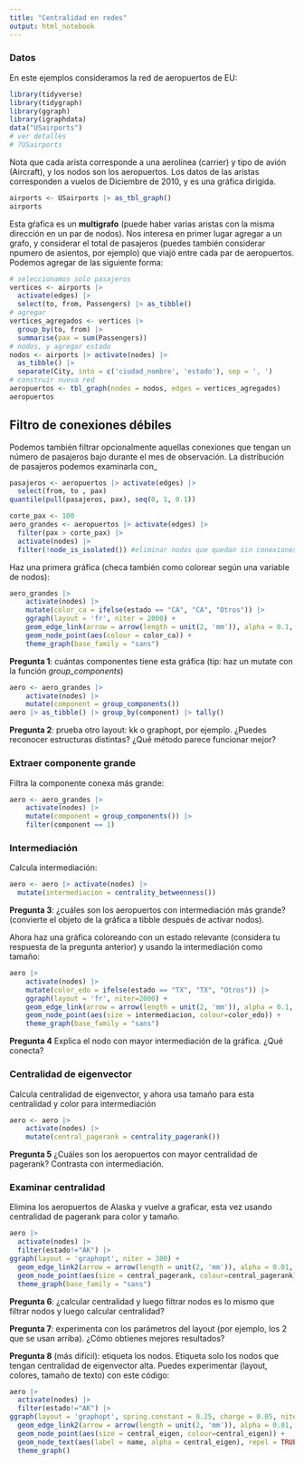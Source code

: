 ```yaml
---
title: "Centralidad en redes"
output: html_notebook
---
```



### Datos

En este ejemplos consideramos la red de aeropuertos de EU:

```r
library(tidyverse)
library(tidygraph)
library(ggraph)
library(igraphdata)
data("USairports")
# ver detalles
# ?USairports
```


Nota que cada arista corresponde a una aerolínea (carrier) y tipo de avión (Aircraft), y los nodos son 
los aeropuertos. Los datos de las aristas corresponden a vuelos de Diciembre de 2010, y
es una gráfica dirigida.

```r
airports <- USairports |> as_tbl_graph()
airports
```

Esta gŕafica es un **multigrafo** (puede haber varias aristas con la misma dirección en un par de nodos).
Nos interesa en primer lugar agregar a un grafo, y considerar el total de pasajeros  (puedes también
considerar npumero de asientos, por ejemplo) que viajó
entre cada par de aeropuertos. Podemos agregar de las siguiente forma:

```r
# seleccionamos solo pasajeros
vertices <- airports |> 
  activate(edges) |> 
  select(to, from, Passengers) |> as_tibble()
# agregar
vertices_agregados <- vertices |> 
  group_by(to, from) |> 
  summarise(pax = sum(Passengers))
# nodos, y agregar estado
nodos <- airports |> activate(nodes) |> 
  as_tibble() |> 
  separate(City, into = c('ciudad_nombre', 'estado'), sep = ', ')
# construir nueva red
aeropuertos <- tbl_graph(nodes = nodos, edges = vertices_agregados) 
aeropuertos 
```

## Filtro de conexiones débiles

Podemos también filtrar opcionalmente aquellas conexiones que tengan un número de pasajeros
bajo durante el mes de observación. La distribución de pasajeros podemos examinarla con_

```r
pasajeros <- aeropuertos |> activate(edges) |> 
  select(from, to , pax)
quantile(pull(pasajeros, pax), seq(0, 1, 0.1))
```

```r
corte_pax <- 100
aero_grandes <- aeropuertos |> activate(edges) |> 
  filter(pax > corte_pax) |> 
  activate(nodes) |> 
  filter(!node_is_isolated()) #eliminar nodos que quedan sin conexiones
```


Haz una primera gráfica (checa también como colorear según una variable de nodos):

```r
aero_grandes |> 
    activate(nodes) |> 
    mutate(color_ca = ifelse(estado == "CA", "CA", "Otros")) |> 
    ggraph(layout = 'fr', niter = 2000) + 
    geom_edge_link(arrow = arrow(length = unit(2, 'mm')), alpha = 0.1, colour="gray") + 
    geom_node_point(aes(colour = color_ca)) +
    theme_graph(base_family = "sans")
```


**Pregunta 1**: cuántas componentes tiene esta gráfica (tip: haz un mutate con la función 
*group_components*)

```r
aero <- aero_grandes |> 
    activate(nodes) |> 
    mutate(component = group_components())
aero |> as_tibble() |> group_by(component) |> tally()
```

**Pregunta 2**: prueba otro layout: kk o graphopt, por ejemplo. ¿Puedes reconocer estructuras
distintas? ¿Qué método parece funcionar mejor?


### Extraer componente grande

Filtra la componente conexa más grande:

```r
aero <- aero_grandes |> 
    activate(nodes) |> 
    mutate(component = group_components()) |>
    filter(component == 1)
```

### Intermediación

Calcula intermediación:

```r
aero <- aero |> activate(nodes) |> 
  mutate(intermediacion = centrality_betweenness())
```

**Pregunta 3**: ¿cuáles son los aeropuertos con intermediación más grande? 
(convierte el objeto de la gráfica a tibble después de activar nodos).


Ahora haz una gráfica coloreando con un estado relevante (considera tu respuesta
de la pregunta anterior) y usando la intermediación como tamaño:

```r
aero |>
    activate(nodes) |> 
    mutate(color_edo = ifelse(estado == "TX", "TX", "Otros")) |> 
    ggraph(layout = 'fr', niter=2000) + 
    geom_edge_link(arrow = arrow(length = unit(2, 'mm')), alpha = 0.1, colour="gray") + 
    geom_node_point(aes(size = intermediacion, colour=color_edo)) +
    theme_graph(base_family = "sans")
```

**Pregunta 4** Explica el nodo con mayor intermediación de la gráfica. ¿Qué conecta?

### Centralidad de eigenvector

Calcula centralidad de eigenvector, y ahora usa tamaño para esta centralidad y 
color para intermediación

```r
aero <- aero |>
    activate(nodes) |> 
    mutate(central_pagerank = centrality_pagerank())
```

**Pregunta 5** ¿Cuáles son los aeropuertos con mayor centralidad de pagerank?
Contrasta con intermediación.


### Examinar centralidad

Elimina los aeropuertos de Alaska y vuelve a graficar, esta vez
usando centralidad de pagerank para color y tamaño.

```r
aero |>
  activate(nodes) |> 
  filter(estado!="AK") |> 
ggraph(layout = 'graphopt', niter = 300) + 
  geom_edge_link2(arrow = arrow(length = unit(2, 'mm')), alpha = 0.01, colour="black") + 
  geom_node_point(aes(size = central_pagerank, colour=central_pagerank)) +
  theme_graph(base_family = "sans") 
```

**Pregunta 6**: ¿calcular centralidad y luego filtrar nodos es lo mismo que filtrar nodos
y luego calcular centralidad?

**Pregunta 7**: experimenta con los parámetros del layout (por ejemplo, los 2 que se usan arriba).
¿Cómo obtienes mejores resultados?

**Pregunta 8** (más difícil): etiqueta los nodos. Etiqueta solo los nodos que tengan
centralidad de eigenvector alta. Puedes experimentar (layout, colores, tamaño de texto)
con este código:

```r
aero |>
  activate(nodes) |> 
  filter(estado!="AK") |> 
ggraph(layout = 'graphopt', spring.constant = 0.25, charge = 0.05, niter = 300) + 
  geom_edge_link2(arrow = arrow(length = unit(2, 'mm')), alpha = 0.01, colour="black") + 
  geom_node_point(aes(size = central_eigen, colour=central_eigen)) +
  geom_node_text(aes(label = name, alpha = central_eigen), repel = TRUE, size = 3, color = "black") +
  theme_graph() 
```
